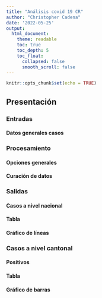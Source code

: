 ---
title: "Análisis covid 19 CR"
author: "Christopher Cadena"
date: '2022-05-25'
output:
  html_document:
    theme: readable    
    toc: true
    toc_depth: 5
    toc_float:
      collapsed: false
      smooth_scroll: false
---

```{r setup, include=FALSE}
knitr::opts_chunk$set(echo = TRUE)
```

## Presentación

### Entradas

#### Datos generales casos

### Procesamiento

#### Opciones generales

#### Curación de datos

### Salidas

#### Casos a nivel nacional

#### Tabla

#### Gráfico de líneas

### Casos a nivel cantonal

#### Positivos

#### Tabla

#### Gráfico de barras

